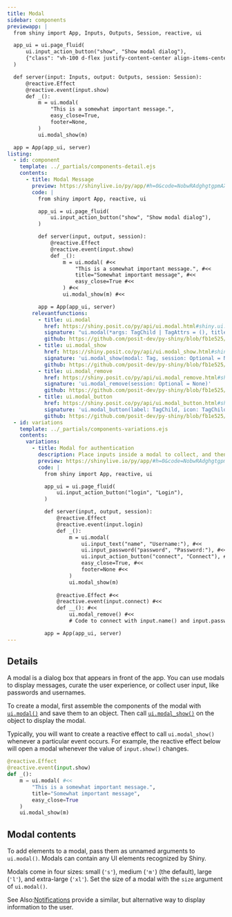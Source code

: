 ```yaml
---
title: Modal
sidebar: components
previewapp: |
  from shiny import App, Inputs, Outputs, Session, reactive, ui

  app_ui = ui.page_fluid(
      ui.input_action_button("show", "Show modal dialog"),
      {"class": "vh-100 d-flex justify-content-center align-items-center px-4"}
  )

  def server(input: Inputs, output: Outputs, session: Session):
      @reactive.Effect
      @reactive.event(input.show)
      def _():
          m = ui.modal(
              "This is a somewhat important message.",
              easy_close=True,
              footer=None,
          )
          ui.modal_show(m)

  app = App(app_ui, server)
listing:
  - id: component
    template: ../_partials/components-detail.ejs
    contents:
      - title: Modal Message
        preview: https://shinylive.io/py/app/#h=0&code=NobwRAdghgtgpmAXGKAHVA6VBPMAaMAYwHsIAXOcpMAMwCdiYACAZwAsBLCbJjmVYnTJMAgujxM6cKITIcAbnAkBXDgB0IGtKgD6qpgF4mqrFADmcHTQA2qgCYAKDUxfGOGLqmVkdMuaR0AI28yUicwdmIAdzV8JliAZTZophhiOyhrJjsOTOIzWIBKPA1CjQ07OBpWODpFOgdPbwliby8yCRY4FhYOUkLEZ1cAASk-BTgMAFEaGjhZIZdR6VkJjDhFckaIdoxIqLKIV2yqph0HAcXj1MM3DDSM6ycj69fYgBVOFl5vqFZGOBRNhQYR8ARCKDkVLdFjmSaxEovV7HORkaxwAyJAFAkG8fiCMiQ4TwHpwhFXZFMaQsbA6QjWYhdAzvOjKJQU5E0YjECh0AwmB6ZIIhMKxAAiHBYMElLCKiMph0pAvSQv2Dhghy06FuYlQDm0eg4nVq9UKYAAvgBdIA
        code: |
          from shiny import App, reactive, ui

          app_ui = ui.page_fluid(
              ui.input_action_button("show", "Show modal dialog"),
          )

          def server(input, output, session):
              @reactive.Effect
              @reactive.event(input.show)
              def _():
                  m = ui.modal( #<<
                      "This is a somewhat important message.", #<<
                      title="Somewhat important message", #<<
                      easy_close=True #<<
                  ) #<<
                  ui.modal_show(m) #<<

          app = App(app_ui, server)
        relevantfunctions:
          - title: ui.modal
            href: https://shiny.posit.co/py/api/ui.modal.html#shiny.ui.modal
            signature: "ui.modal(*args: TagChild | TagAttrs = (), title: Optional = None, footer: TagChild | MISSING_TYPE = MISSING, size: Literal = 'm', easy_close: bool = False, fade: bool = True, **kwargs: TagAttrValue = {})"
            github: https://github.com/posit-dev/py-shiny/blob/fb1e525/shiny/ui/_modal.py#L60-L156
          - title: ui.modal_show
            href: https://shiny.posit.co/py/api/ui.modal_show.html#shiny.ui.modal_show
            signature: 'ui.modal_show(modal: Tag, session: Optional = None)'
            github: https://github.com/posit-dev/py-shiny/blob/fb1e525/shiny/ui/_modal.py#L159-L185
          - title: ui.modal_remove
            href: https://shiny.posit.co/py/api/ui.modal_remove.html#shiny.ui.modal_remove
            signature: 'ui.modal_remove(session: Optional = None)'
            github: https://github.com/posit-dev/py-shiny/blob/fb1e525/shiny/ui/_modal.py#L188-L212
          - title: ui.modal_button
            href: https://shiny.posit.co/py/api/ui.modal_button.html#shiny.ui.modal_button
            signature: 'ui.modal_button(label: TagChild, icon: TagChild = None, **kwargs: TagAttrValue = {})'
            github: https://github.com/posit-dev/py-shiny/blob/fb1e525/shiny/ui/_modal.py#L19-L57
  - id: variations
    template: ../_partials/components-variations.ejs
    contents:
      variations:
        - title: Modal for authentication
          description: Place inputs inside a modal to collect, and then login with, credentials.
          preview: https://shinylive.io/py/app/#h=0&code=NobwRAdghgtgpmAXGKAHVA6VBPMAaMAYwHsIAXOcpMAMwCdiYACAZwAsBLCbJjmVYnTJMAgujxM6cKITIcAbnAkBXDgB0IGtKgD6qpgF4mqrFADmcHTQA2qgCYAKDUxfGOGLqmVkdMuaR0AI28yUicwa2IzLjV8JliAGSiYsABKPA1UjQ07OBpWODpFOgdPbwliby8yCRY4FhYOUlTEZ1cAASk-BTgMAFEaGjhZNpdO6VkejDhFclKIaoxI6IgsiFcmXPydBxbRjaZmIxMYYjsoayd1g5uTMp8KAA8ycOh4WIlYgFU6uje4VppDLXG4bO4Lbw6VBQBoAd0Ejli0LhCI+8TAAAUYSx4XQ7ID0vtQW4PBCfN0AsEyKEIOESBAIMMyGjYgBhUiMkZAomg6QsbA6QiROoGAAqdGUSh5NxoxGIFDoBgAcqQ4NKmGtiSczhcdOxiLCHDBNaD9uNuop+oMmWaupNLTNKC97hh6ZyyCaXFsmDodnsQQdtedrDopKdFLt1QBiJjs3JMUJMN1MpiwjhkNi8MkYf67JhQCB2LOLZE4hGRzTQdCGUToBzaPQcWqFYqpMAAXwAukA
          code: |
            from shiny import App, reactive, ui

            app_ui = ui.page_fluid(
                ui.input_action_button("login", "Login"),
            )

            def server(input, output, session):
                @reactive.Effect
                @reactive.event(input.login)
                def _():
                    m = ui.modal(
                        ui.input_text("name", "Username:"), #<<
                        ui.input_password("password", "Password:"), #<<
                        ui.input_action_button("connect", "Connect"), #<<
                        easy_close=True, #<<
                        footer=None #<<
                    )
                    ui.modal_show(m)
                    
                @reactive.Effect #<<
                @reactive.event(input.connect) #<<
                def __(): #<<
                    ui.modal_remove() #<<
                    # Code to connect with input.name() and input.password() #<<

            app = App(app_ui, server)
---
```


:::{#component}
:::

## Details

A modal is a dialog box that appears in front of the app. You can use modals to display messages, curate the user experience, or collect user input, like passwords and usernames. 

To create a modal, first assemble the components of the modal with [`ui.modal()`](https://shiny.posit.co/py/api/ui.modal.html) and save them to an object. Then call [`ui.modal_show()`](https://shiny.posit.co/py/api/ui.modal_show.html) on the object to display the modal.

Typically, you will want to create a reactive effect to call `ui.modal_show()` whenever a particular event occurs. For example, the reactive effect below will open a modal whenever the value of `input.show()` changes.

```python
@reactive.Effect
@reactive.event(input.show)
def _():
    m = ui.modal( #<<
        "This is a somewhat important message.", 
        title="Somewhat important message", 
        easy_close=True 
    ) 
    ui.modal_show(m)
```

## Modal contents

To add elements to a modal, pass them as unnamed arguments to `ui.modal()`. Modals can contain any UI elements recognized by Shiny.

Modals come in four sizes: small (`'s'`), medium (`'m'`) (the default), large (`'l'`), and extra-large (`'xl'`). Set the size of a modal with the `size` argument of `ui.modal()`.

See Also:[Notifications](notifications.qmd) provide a similar, but alternative way to display information to the user.

:::{#variations}
:::